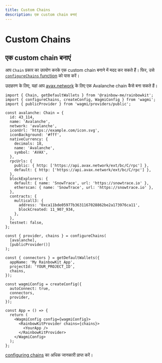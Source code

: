 ```yaml
---
title: Custom Chains
description: एक custom chain बनाएं
---
```


# Custom Chains

## एक custom chain बनाएं

आप `Chain` प्रकार का उपयोग करके एक custom chain बनाने में मदद कर सकते हैं। फिर, उसे [`configureChains` function](https://wagmi.sh/docs/providers/configuring-chains) को पास करें।

उदाहरण के लिए, यहां आप [avax.network](https://avax.network) के लिए एक Avalanche chain कैसे बना सकते हैं।

```tsx
import { Chain, getDefaultWallets } from '@rainbow-me/rainbowkit';
import { configureChains, createConfig, WagmiConfig } from 'wagmi';
import { publicProvider } from 'wagmi/providers/public';

const avalanche: Chain = {
  id: 43_114,
  name: 'Avalanche',
  network: 'avalanche',
  iconUrl: 'https://example.com/icon.svg',
  iconBackground: '#fff',
  nativeCurrency: {
    decimals: 18,
    name: 'Avalanche',
    symbol: 'AVAX',
  },
  rpcUrls: {
    public: { http: ['https://api.avax.network/ext/bc/C/rpc'] },
    default: { http: ['https://api.avax.network/ext/bc/C/rpc'] },
  },
  blockExplorers: {
    default: { name: 'SnowTrace', url: 'https://snowtrace.io' },
    etherscan: { name: 'SnowTrace', url: 'https://snowtrace.io' },
  },
  contracts: {
    multicall3: {
      address: '0xca11bde05977b3631167028862be2a173976ca11',
      blockCreated: 11_907_934,
    },
  },
  testnet: false,
};

const { provider, chains } = configureChains(
  [avalanche],
  [publicProvider()]
);

const { connectors } = getDefaultWallets({
  appName: 'My RainbowKit App',
  projectId: 'YOUR_PROJECT_ID',
  chains,
});

const wagmiConfig = createConfig({
  autoConnect: true,
  connectors,
  provider,
});

const App = () => {
  return (
    <WagmiConfig config={wagmiConfig}>
      <RainbowKitProvider chains={chains}>
        <YourApp />
      </RainbowKitProvider>
    </WagmiConfig>
  );
};
```

[configuring chains](https://wagmi.sh/docs/providers/configuring-chains) का अधिक जानकारी प्राप्त करें।
